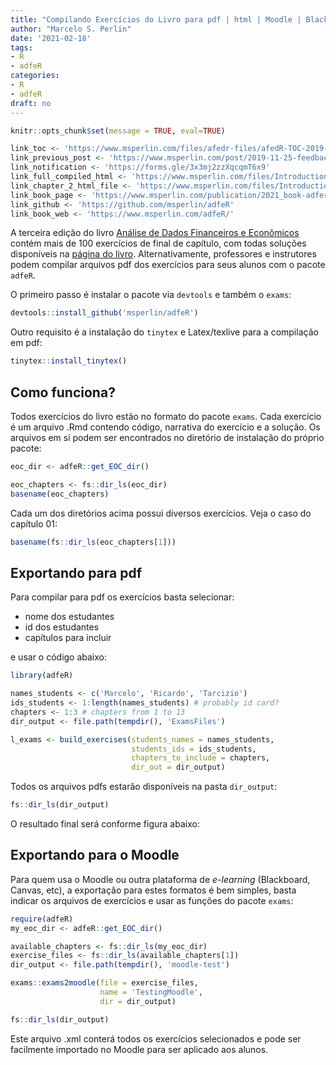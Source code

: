 ```yaml
---
title: "Compilando Exercícios do Livro para pdf | html | Moodle | Blackboard"
author: "Marcelo S. Perlin"
date: '2021-02-18'
tags:
- R
- adfeR
categories:
- R
- adfeR
draft: no
---
```


```r
knitr::opts_chunk$set(message = TRUE, eval=TRUE)

link_toc <- 'https://www.msperlin.com/files/afedr-files/afedR-TOC-2019-11-25.pdf'
link_previous_post <- 'https://www.msperlin.com/post/2019-11-25-feedback-toc-afedr/'
link_notification <- 'https://forms.gle/3x3mj2zzXqcqmT6x9'
link_full_compiled_html <- 'https://www.msperlin.com/files/Introduction to R_John Wick_Ver 01.html'
link_chapter_2_html_file <- 'https://www.msperlin.com/files/Introduction to R_Roger Federer_Ver 01.html'
link_book_page <- 'https://www.msperlin.com/publication/2021_book-adfer-pt/'
link_github <- 'https://github.com/msperlin/adfeR'
link_book_web <- 'https://www.msperlin.com/adfeR/'
```

A terceira edição do livro [Análise de Dados Financeiros e Econômicos](`r link_book_page `) contém mais de 100 exercícios de final de capítulo, com todas soluções disponíveis na [página do livro](`r link_book_web`). Alternativamente, professores e instrutores podem compilar arquivos pdf dos exercícios para seus alunos com o pacote `adfeR`. 

O primeiro passo é instalar o pacote via `devtools` e também o `exams`:

```r
devtools::install_github('msperlin/adfeR')
```

Outro requisito é a instalação do `tinytex` e Latex/texlive para a compilação em pdf:

```r
tinytex::install_tinytex()
```


## Como funciona?

Todos exercícios do livro estão no formato do pacote `exams`. Cada exercício é um arquivo .Rmd contendo código, narrativa do exercício e a solução. Os arquivos em si podem ser encontrados no diretório de instalação do próprio pacote:

```r
eoc_dir <- adfeR::get_EOC_dir()

eoc_chapters <- fs::dir_ls(eoc_dir)
basename(eoc_chapters)
```

Cada um dos diretórios acima possui diversos exercícios. Veja o caso do capítulo 01:

```r
basename(fs::dir_ls(eoc_chapters[1]))
```


## Exportando para pdf

Para compilar para pdf os exercícios basta selecionar:

- nome dos estudantes
- id dos estudantes
- capítulos para incluir

e usar o código abaixo:

```r
library(adfeR)

names_students <- c('Marcelo', 'Ricardo', 'Tarcizio')
ids_students <- 1:length(names_students) # probably id card?
chapters <- 1:3 # chapters from 1 to 13
dir_output <- file.path(tempdir(), 'ExamsFiles')

l_exams <- build_exercises(students_names = names_students, 
                           students_ids = ids_students, 
                           chapters_to_include = chapters,
                           dir_out = dir_output)
```

Todos os arquivos pdfs estarão disponíveis na pasta `dir_output`:

```r
fs::dir_ls(dir_output)
```

O resultado final será conforme figura abaixo:

<blockquote class="imgur-embed-pub" lang="en" data-id="a/62d4J1G" data-context="false" ><a href="//imgur.com/a/62d4J1G"></a></blockquote><script async src="//s.imgur.com/min/embed.js" charset="utf-8"></script>


## Exportando para o Moodle

Para quem usa o Moodle ou outra plataforma de _e-learning_ (Blackboard, Canvas, etc), a exportação para estes formatos é bem simples, basta indicar os arquivos de exercícios e usar as funções do pacote `exams`:

```r
require(adfeR)
my_eoc_dir <- adfeR::get_EOC_dir()

available_chapters <- fs::dir_ls(my_eoc_dir)
exercise_files <- fs::dir_ls(available_chapters[1])
dir_output <- file.path(tempdir(), 'moodle-test')

exams::exams2moodle(file = exercise_files, 
                    name = 'TestingMoodle', 
                    dir = dir_output)

fs::dir_ls(dir_output)
```

Este arquivo .xml conterá todos os exercícios selecionados e pode ser facilmente importado no Moodle para ser aplicado aos alunos. 
